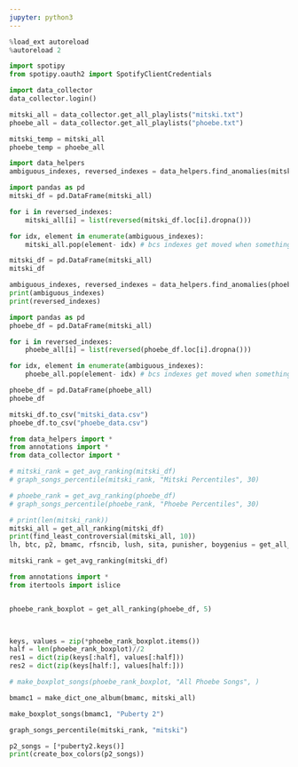 ```yaml
---
jupyter: python3
---
```


```python
%load_ext autoreload
%autoreload 2
```

```python
import spotipy
from spotipy.oauth2 import SpotifyClientCredentials
```

```python
import data_collector
data_collector.login()
```

```python
mitski_all = data_collector.get_all_playlists("mitski.txt")
phoebe_all = data_collector.get_all_playlists("phoebe.txt")
```

```python
mitski_temp = mitski_all
phoebe_temp = phoebe_all
```

```python
import data_helpers
ambiguous_indexes, reversed_indexes = data_helpers.find_anomalies(mitski_all, 0, 2)
```

```python
import pandas as pd
mitski_df = pd.DataFrame(mitski_all)

for i in reversed_indexes:
    mitski_all[i] = list(reversed(mitski_df.loc[i].dropna()))

for idx, element in enumerate(ambiguous_indexes):
    mitski_all.pop(element- idx) # bcs indexes get moved when something is popped

mitski_df = pd.DataFrame(mitski_all)
mitski_df
```

```python
ambiguous_indexes, reversed_indexes = data_helpers.find_anomalies(phoebe_all, 6, 2)
print(ambiguous_indexes)
print(reversed_indexes)
```

```python
import pandas as pd
phoebe_df = pd.DataFrame(mitski_all)

for i in reversed_indexes:
    phoebe_all[i] = list(reversed(phoebe_df.loc[i].dropna()))

for idx, element in enumerate(ambiguous_indexes):
    phoebe_all.pop(element- idx) # bcs indexes get moved when something is popped

phoebe_df = pd.DataFrame(phoebe_all)
phoebe_df
```

```python
mitski_df.to_csv("mitski_data.csv")
phoebe_df.to_csv("phoebe_data.csv")
```

```python
from data_helpers import *
from annotations import *
from data_collector import *

# mitski_rank = get_avg_ranking(mitski_df)
# graph_songs_percentile(mitski_rank, "Mitski Percentiles", 30)

# phoebe_rank = get_avg_ranking(phoebe_df)
# graph_songs_percentile(phoebe_rank, "Phoebe Percentiles", 30)

# print(len(mitski_rank))
mitski_all = get_all_ranking(mitski_df)
print(find_least_controversial(mitski_all, 10))
lh, btc, p2, bmamc, rfsncib, lush, sita, punisher, boygenius = get_all_albums()

mitski_rank = get_avg_ranking(mitski_df)
```

```python
from annotations import *
from itertools import islice


phoebe_rank_boxplot = get_all_ranking(phoebe_df, 5)
 


keys, values = zip(*phoebe_rank_boxplot.items())
half = len(phoebe_rank_boxplot)//2
res1 = dict(zip(keys[:half], values[:half]))
res2 = dict(zip(keys[half:], values[half:]))

# make_boxplot_songs(phoebe_rank_boxplot, "All Phoebe Songs", )

bmamc1 = make_dict_one_album(bmamc, mitski_all)

make_boxplot_songs(bmamc1, "Puberty 2")

graph_songs_percentile(mitski_rank, "mitski")
```

```python
p2_songs = [*puberty2.keys()]
print(create_box_colors(p2_songs))
```

